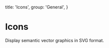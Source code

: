 
  title: 'Icons',
  group: 'General',
}

# Icons

Display semantic vector graphics in SVG format.

<Title title="Usage" desc="How to use icons" />
<Snippet width="400px">`import { Github } from 'components/icons'`</Snippet>
<Snippet width="400px">`<Github/>`</Snippet>


<Playground
  title="Import"
  scope={{ Github, Spacer }}
  code={`
// import * as Icon from 'components/icons'
// or
// import { Github } from 'components/icons'
// or, for tree-shaking:
// import Github from 'components/icons/github'

<Github />
`} />

<Playground
  title="Color"
  scope={{ Github }}
  code={`
<Github color="red" />
`}
/>

<Playground
  title="Sizes"
  scope={{ Github, Spacer }}
  code={`
<>
  <Github size={16} /> <Spacer inline w={.35} />
  <Github size={20} /> <Spacer inline w={.35} />
  <Github size={24} /> <Spacer inline w={.35} />
  <Github size={28} /> <Spacer inline w={.35} />
  <Github size={32} /> <Spacer inline w={.35} />
  <Github size={36} />
</>
`}
/>

<IconsGallery />

<Attributes edit="/pages/components/icons.mdx">
<Attributes.Title>Icon.Props</Attributes.Title>

| Attribute | Description  | Type            | Accepted values                  | Default |
| --------- | ------------ | --------------- | -------------------------------- | ------- |
| **color** | Icon color   | `string`        | -                                | -       |
| **size**  | Icon size    | `number`        | -                                | -       |
| ...       | Native props | `SVGAttributes` | `'id', 'name', 'className', ...` | -       |

</Attributes>

